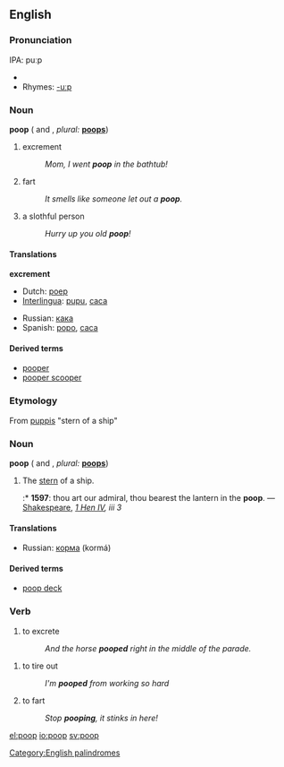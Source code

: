 {{rfc|Need to be split by level-3 etymology headings. Each needs separate pronunciation section as homonym 1 uses a short oo in Australia but homonym 2 always uses long oo}}
==English==
[[Category:English palindromes]]
===Pronunciation===
IPA: puːp
*{{audio|En-ca-poop.ogg|Audio (CA)}}
*Rhymes: [[Rhymes:English:-uːp|-uːp]]

===Noun===
'''poop'''  ({{uncountable}} and {{countable}}, ''plural:'' '''[[poops]]''')

# excrement
#:''Mom, I went '''poop''' in the bathtub!''
# fart
#:''It smells like someone let out a '''poop'''.''
# a slothful person
#:''Hurry up you old '''poop'''!'' 

====Translations====
'''excrement'''
{{top}}
*Dutch: [[poep]]
*[[Interlingua]]: [[pupu]], [[caca]]
{{mid}}
*Russian: [[кака#Russian|кака]] {{f}}
*Spanish: [[popo]], [[caca]]
{{bottom}}

====Derived terms====
* [[pooper]]
* [[pooper scooper]]

===Etymology===
From {{L.}} [[puppis]] "stern of a ship"

===Noun===
'''poop'''  ({{uncountable}} and {{countable}}, ''plural:'' '''[[poops]]''')

# The [[stern]] of a ship.
#:* '''1597''': thou art our admiral, thou bearest the lantern in the '''poop'''. — [[Shakespeare]], ''[http://en.wikisource.org/wiki/The_First_Part_of_King_Henry_the_Fourth 1 Hen IV], iii 3''

====Translations====
*Russian: [[корма]] (kormá) {{f}}

====Derived terms====
*[[poop deck]]

===Verb===
{{en-verb}}

# to excrete
#:''And the horse '''pooped''' right in the middle of the parade.''

# to tire out
#:''I'm '''pooped''' from working so hard''
# to fart
#:''Stop '''pooping''', it stinks in here!''

[[el:poop]]
[[io:poop]]
[[sv:poop]]